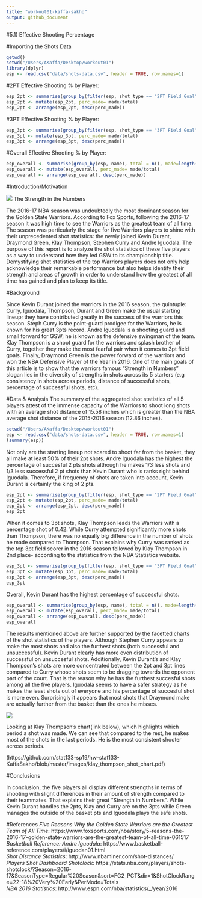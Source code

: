 ```yaml
---
title: "workout01-kaffa-sakho"
output: github_document
---
```


#5.1) Effective Shooting Percentage

#Importing the Shots Data
```r
getwd()
setwd("/Users/AKaffa/Desktop/workout01")
library(dplyr)
esp <- read.csv("data/shots-data.csv", header = TRUE, row.names=1)
```

#2PT Effective Shooting % by Player: 
```r
esp_2pt <- summarise(group_by(filter(esp, shot_type == "2PT Field Goal"), name), total = n(), made=length(shot_made_flag[shot_made_flag == "shot_yes"]))
esp_2pt <- mutate(esp_2pt, perc_made= made/total)
esp_2pt <- arrange(esp_2pt, desc(perc_made))
```

#3PT Effective Shooting % by Player: 
```r
esp_3pt <- summarise(group_by(filter(esp, shot_type == "3PT Field Goal"), name), total = n(), made=length(shot_made_flag[shot_made_flag == "shot_yes"]))
esp_3pt <- mutate(esp_3pt, perc_made= made/total)
esp_3pt <- arrange(esp_3pt, desc(perc_made))
```

#Overall Effective Shooting % by Player: 
```r
esp_overall <- summarise(group_by(esp, name), total = n(), made=length(shot_made_flag[shot_made_flag == "shot_yes"]))
esp_overall <- mutate(esp_overall, perc_made= made/total)
esp_overall <- arrange(esp_overall, desc(perc_made))
```


#Introduction/Motivation 

![](https://clutchpoints.com/wp-content/uploads/2017/01/Stephen-Curry-Draymond-Green-Kevin-Durant-Klay-Thompson-Andre-Iguodala-warriors-1024x532.jpg)
The Strength in the Numbers

The 2016-17 NBA season was undoubtedly the most dominant season for the Golden State Warriors. According to Fox Sports, following the 2016-17 season it was high time to see the Warriors as the greatest team of all time. The season was particularly the stage for five Warriors players to shine with their unprecedented shot statistics: the newly joined Kevin Durant, Draymond Green, Klay Thompson, Stephen Curry and Andre Iguodala. The purpose of this report is to analyze the shot statistics of these five players as a way to understand how they led GSW to its championship title. Demystifying shot statistics of the top Warriors players does not only help acknowledge their remarkable performance but also helps identify their strength and areas of growth in order to understand how the greatest of all time has gained and plan to keep its title. 

#Background 

Since Kevin Durant joined the warriors in the 2016 season, the quintuple: Curry, Iguodala, Thompson, Durant and Green make the usual starting lineup; they have contributed greatly in the success of the warriors this season. Steph Curry is the point-guard prodigee for the Warriors, he is known for his great 3pts record. Andre Iguodala is a shooting guard and small forward for GSW; he is known as the defensive swingman of the team. Klay Thompson is a shoot guard for the warriors and splash brother of Curry, together they make the most fearful pair when it comes to 3pt field goals. Finally, Draymond Green is the power forward of the warriors and won the NBA Defensive Player of the Year in 2016. One of the main goals of this article is to show that the warriors famous "Strength in Numbers" slogan lies in the diversity of strengths in shots across its 5 starters (e.g consistency in shots across periods, distance of successful shots, percentage of successful shots, etc). 

#Data & Analysis 
The summary of the aggregated shot statistics of all 5 players attest of the immense capacity of the Warriors to shoot long shots with an average shot distance of 15.58 inches which is greater than the NBA average shot distance of the 2015-2016 season (12.86 inches). 

```r
setwd("/Users/AKaffa/Desktop/workout01")
esp <- read.csv("data/shots-data.csv", header = TRUE, row.names=1)
(summary(esp))
```


Not only are the starting lineup not scared to shoot far from the basket, they all make at least 50% of their 2pt shots. Andre Iguodala has the highest the percentage of succesful 2 pts shots although he makes 1/3 less shots and 1/3 less successful 2 pt shots than Kevin Durant who is ranks right behind Iguodala. Therefore, if frequency of shots are taken into account, Kevin Durant is certainly the king of 2 pts. 

```r
esp_2pt <- summarise(group_by(filter(esp, shot_type == "2PT Field Goal"), name), total = n(), made=length(shot_made_flag[shot_made_flag == "shot_yes"]))
esp_2pt <- mutate(esp_2pt, perc_made= made/total)
esp_2pt <- arrange(esp_2pt, desc(perc_made))
esp_2pt
```

When it comes to 3pt shots, Klay Thompson leads the Warriors with a percentage shot of 0.42. While Curry attempted significantly more shots than Thompson, there was no equally big difference in the number of shots he made compared to Thompson. That explains why Curry was ranked as the top 3pt field scorer in the 2016 season followed by Klay Thompson in 2nd place- according to the statistics from the NBA Statistics website. 

```r
esp_3pt <- summarise(group_by(filter(esp, shot_type == "3PT Field Goal"), name), total = n(), made=length(shot_made_flag[shot_made_flag == "shot_yes"]))
esp_3pt <- mutate(esp_3pt, perc_made= made/total)
esp_3pt <- arrange(esp_3pt, desc(perc_made))
esp_3pt
```

Overall, Kevin Durant has the highest percentage of successful shots.

```r
esp_overall <- summarise(group_by(esp, name), total = n(), made=length(shot_made_flag[shot_made_flag == "shot_yes"]))
esp_overall <- mutate(esp_overall, perc_made= made/total)
esp_overall <- arrange(esp_overall, desc(perc_made))
esp_overall
```

The results mentioned above are further supported by the facetted charts of the shot statistics of the players. Although Stephen Curry appears to make the most shots and also the furthest shots (both successful and unsuccessful). Kevin Durant clearly has more even distribution of successful on unsuccesful shots. Additionally, Kevin Durant's and Klay Thompson's shots are more concentrated between the 2pt and 3pt lines compared to Curry whose shots seem to be dragging towards the opponent part of the court. That is the reason why he has the furthest succesful shots among all the five players. Iguodala seems to have a safer strategy as he makes the least shots out of everyone and his percentage of succesful shot is more even. Surprisingly it appears that most shots that Draymond make are actually further from the basket than the ones he misses.  


![](https://raw.githubusercontent.com/stat133-sp19/hw-stat133-KaffaSakho/master/images/gsw_shot_charts.png)

Looking at Klay Thompson's chart(link below), which highlights which period a shot was made. We can see that compared to the rest, he makes most of the shots in the last periods. He is the most consistent shooter across periods.

(https://github.com/stat133-sp19/hw-stat133-KaffaSakho/blob/master/images/klay_thompson_shot_chart.pdf)

#Conclusions 

In conclusion, the five players all display different strengths in terms of shooting with slight differences in their amount of strength compared to their teammates. That explains their great "Strength in Numbers". While Kevin Durant handles the 2pts, Klay and Curry are on the 3pts while Green manages the outside of the basket pts and Iguodala plays the safe shots. 

#References 
*Five Reasons Why the Golden State Warriors are the Greatest Team of All Time*: https://www.foxsports.com/nba/story/5-reasons-the-2016-17-golden-state-warriors-are-the-greatest-team-of-all-time-061517 \
*Basketball Reference: Andre Iguodala*: https://www.basketball-reference.com/players/i/iguodan01.html \
*Shot Distance Statistics*: http://www.nbaminer.com/shot-distances/ \
*Players Shot Dashboard Shotclock*: https://stats.nba.com/players/shots-shotclock/?Season=2016-17&SeasonType=Regular%20Season&sort=FG2_PCT&dir=1&ShotClockRange=22-18%20Very%20Early&PerMode=Totals \
*NBA 2016 Statistics*: http://www.espn.com/nba/statistics/_/year/2016
